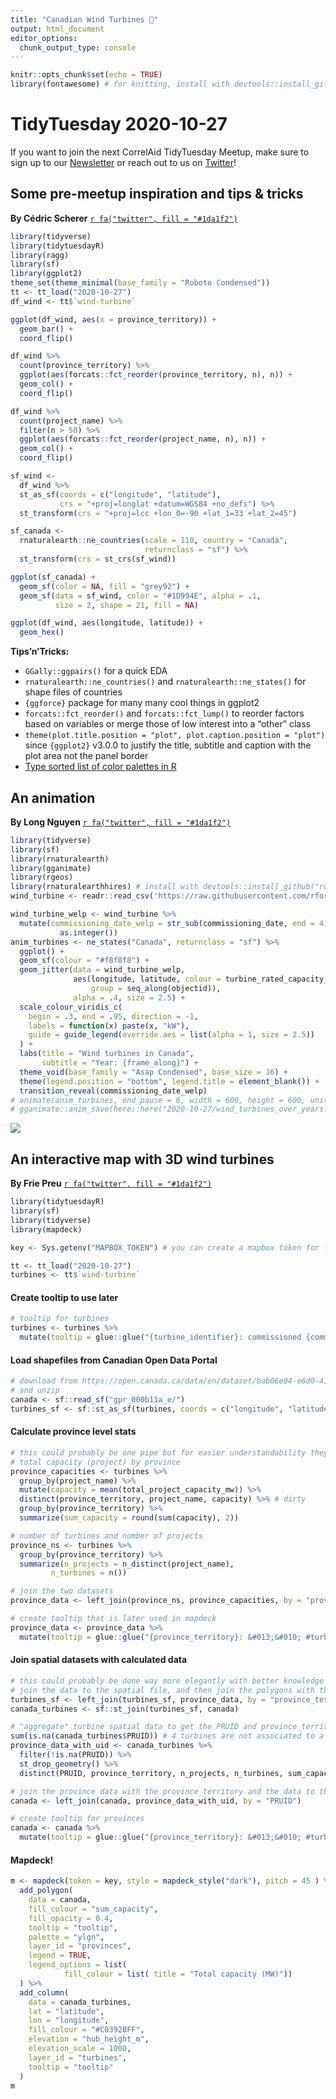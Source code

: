 ```yaml
---
title: "Canadian Wind Turbines 💨"
output: html_document
editor_options: 
  chunk_output_type: console
---
```

```r
knitr::opts_chunk$set(echo = TRUE)
library(fontawesome) # for knitting, install with devtools::install_github("rstudio/fontawesome")
```
# TidyTuesday 2020-10-27

If you want to join the next CorrelAid TidyTuesday Meetup, make sure to sign up to our [Newsletter](https://correlaid.us12.list-manage.com/subscribe?u=b294bf2834adf5d89bdd2dd5a&id=915f3f3eff) or reach out to us on [Twitter](https://twitter.com/CorrelAid)!


## Some pre-meetup inspiration and tips & tricks
**By Cédric Scherer** [`r fa("twitter", fill = "#1da1f2")`](https://twitter.com/CedScherer)

```r
library(tidyverse)
library(tidytuesdayR)
library(ragg)
library(sf)
library(ggplot2)
theme_set(theme_minimal(base_family = "Roboto Condensed"))
tt <- tt_load("2020-10-27")
df_wind <- tt$`wind-turbine`
```


```r

ggplot(df_wind, aes(x = province_territory)) +
  geom_bar() +
  coord_flip()

df_wind %>% 
  count(province_territory) %>% 
  ggplot(aes(forcats::fct_reorder(province_territory, n), n)) +
  geom_col() +
  coord_flip()

df_wind %>% 
  count(project_name) %>% 
  filter(n > 50) %>% 
  ggplot(aes(forcats::fct_reorder(project_name, n), n)) +
  geom_col() +
  coord_flip()
```

```r
sf_wind <- 
  df_wind %>% 
  st_as_sf(coords = c("longitude", "latitude"), 
           crs = "+proj=longlat +datum=WGS84 +no_defs") %>% 
  st_transform(crs = "+proj=lcc +lon_0=-90 +lat_1=33 +lat_2=45")

sf_canada <-
  rnaturalearth::ne_countries(scale = 110, country = "Canada", 
                              returnclass = "sf") %>% 
  st_transform(crs = st_crs(sf_wind))

ggplot(sf_canada) +
  geom_sf(color = NA, fill = "grey92") +
  geom_sf(data = sf_wind, color = "#1D994E", alpha = .1, 
          size = 2, shape = 21, fill = NA)

ggplot(df_wind, aes(longitude, latitude)) +
  geom_hex()
```

**Tips'n'Tricks:**

* `GGally::ggpairs()` for a quick EDA
* `rnaturalearth::ne_countries()` and `rnaturalearth::ne_states()` for shape files of countries
* `{ggforce}` package for many many cool things in ggplot2
* `forcats::fct_reorder()` and `forcats::fct_lump()` to reorder factors based on variables or merge those of low interest into a "other" class
* `theme(plot.title.position = "plot", plot.caption.position = "plot")` since `{ggplot2}` v3.0.0 to justify the title, subtitle and caption with the plot area not the panel border
* [Type sorted list of color palettes in R](https://github.com/EmilHvitfeldt/r-color-palettes/blob/master/type-sorted-palettes.md#qualitative-color-palettes)

## An animation
**By Long Nguyen**  [`r fa("twitter", fill = "#1da1f2")`](https://twitter.com/long39ng)

```r
library(tidyverse)
library(sf)
library(rnaturalearth)
library(gganimate)
library(rgeos)
library(rnaturalearthhires) # install with devtools::install_github("ropensci/rnaturalearthhires")
wind_turbine <- readr::read_csv('https://raw.githubusercontent.com/rfordatascience/tidytuesday/master/data/2020/2020-10-27/wind-turbine.csv')
```

```r

wind_turbine_welp <- wind_turbine %>% 
  mutate(commissioning_date_welp = str_sub(commissioning_date, end = 4) %>% 
           as.integer())
anim_turbines <- ne_states("Canada", returnclass = "sf") %>% 
  ggplot() +
  geom_sf(colour = "#f8f8f8") +
  geom_jitter(data = wind_turbine_welp,
              aes(longitude, latitude, colour = turbine_rated_capacity_k_w,
                  group = seq_along(objectid)),
              alpha = .4, size = 2.5) +
  scale_colour_viridis_c(
    begin = .3, end = .95, direction = -1,
    labels = function(x) paste(x, "kW"),
    guide = guide_legend(override.aes = list(alpha = 1, size = 2.5))
  ) +
  labs(title = "Wind turbines in Canada",
       subtitle = "Year: {frame_along}") +
  theme_void(base_family = "Asap Condensed", base_size = 16) +
  theme(legend.position = "bottom", legend.title = element_blank()) +
  transition_reveal(commissioning_date_welp)
# animate(anim_turbines, end_pause = 6, width = 600, height = 600, units = "px") # commented out for knitting 
# gganimate::anim_save(here::here("2020-10-27/wind_turbines_over_years.gif")) # commented out for knitting 


```
![](wind_turbines_over_years.gif)

## An interactive map with 3D wind turbines 
**By Frie Preu** [`r fa("twitter", fill = "#1da1f2")`](https://twitter.com/ameisen_strasse)

```r
library(tidytuesdayR)
library(sf)
library(tidyverse)
library(mapdeck)

key <- Sys.getenv("MAPBOX_TOKEN") # you can create a mapbox token for free after registering at https://www.mapbox.com/

tt <- tt_load("2020-10-27")
turbines <- tt$`wind-turbine`
```

#### Create tooltip to use later 
```r
# tooltip for turbines
turbines <- turbines %>% 
  mutate(tooltip = glue::glue("{turbine_identifier}: commissioned {commissioning_date} as part of project {project_name} \n Hub height (m): {hub_height_m} \n Rotor diameter (m): {rotor_diameter_m} \n capacity: {turbine_rated_capacity_k_w} kw"))
```


#### Load shapefiles from Canadian Open Data Portal

```r
# download from https://open.canada.ca/data/en/dataset/bab06e04-e6d0-41f1-a595-6cff4d71bedf
# and unzip 
canada <- sf::read_sf("gpr_000b11a_e/")
turbines_sf <- sf::st_as_sf(turbines, coords = c("longitude", "latitude"), crs = 4269)
```


#### Calculate province level stats
```r
# this could probably be one pipe but for easier understandability they are two :) 
# total capacity (project) by province
province_capacities <- turbines %>% 
  group_by(project_name) %>% 
  mutate(capacity = mean(total_project_capacity_mw)) %>% 
  distinct(province_territory, project_name, capacity) %>% # dirty
  group_by(province_territory) %>% 
  summarize(sum_capacity = round(sum(capacity), 2))

# number of turbines and number of projects
province_ns <- turbines %>% 
  group_by(province_territory) %>% 
  summarize(n_projects = n_distinct(project_name),
         n_turbines = n())

# join the two datasets
province_data <- left_join(province_ns, province_capacities, by = "province_territory")

# create tooltip that is later used in mapdeck
province_data <- province_data %>% 
  mutate(tooltip = glue::glue("{province_territory}: &#013;&#010; #turbines: {n_turbines} &#013;&#010; #projects: {n_projects} &#013;&#010; total project capacity (MW): {sum_capacity}"))
```

#### Join spatial datasets with calculated data

```r
# this could probably be done way more elegantly with better knowledge of sf!
# join the data to the spatial file, and then join the polygons with the points
turbines_sf <- left_join(turbines_sf, province_data, by = "province_territory")
canada_turbines <- sf::st_join(turbines_sf, canada)

# "aggregate" turbine spatial data to get the PRUID and province_territory variables in a province level dataset 
sum(is.na(canada_turbines$PRUID)) # 4 turbines are not associated to a polygon
province_data_with_uid <- canada_turbines %>% 
  filter(!is.na(PRUID)) %>% 
  st_drop_geometry() %>% 
  distinct(PRUID, province_territory, n_projects, n_turbines, sum_capacity)

# join the province data with the province_territory and the data to the spatial canada data
canada <- left_join(canada, province_data_with_uid, by = "PRUID")

# create tooltip for provinces
canada <- canada %>% 
  mutate(tooltip = glue::glue("{province_territory}: &#013;&#010; #turbines: {n_turbines} &#013;&#010; #projects: {n_projects} &#013;&#010; total project capacity (MW): {sum_capacity}"))
```

#### Mapdeck!

```r
m <- mapdeck(token = key, style = mapdeck_style("dark"), pitch = 45 ) %>%
  add_polygon(
    data = canada,
    fill_colour = "sum_capacity",
    fill_opacity = 0.4,
    tooltip = "tooltip",
    palette = "ylgn",
    layer_id = "provinces",
    legend = TRUE,
    legend_options = list(
            fill_colour = list( title = "Total capacity (MW)"))
  ) %>% 
  add_column(
    data = canada_turbines, 
    lat = "latitude",
    lon = "longitude",
    fill_colour = "#C0392BFF",
    elevation = "hub_height_m",
    elevation_scale = 1000,
    layer_id = "turbines",
    tooltip = "tooltip"
  )
m
```
